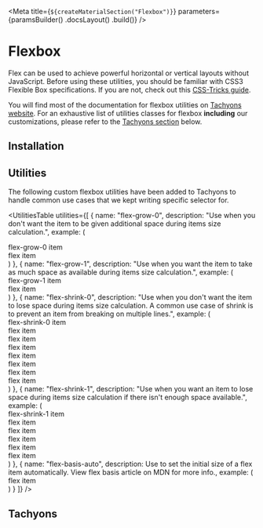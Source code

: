 
<Meta
    title={`${createMaterialSection("Flexbox")}`}
    parameters={paramsBuilder()
        .docsLayout(<MaterialsLayout sourcePath="/packages/tachyons/src" />)
        .build()}
/>

# Flexbox

Flex can be used to achieve powerful horizontal or vertical layouts without JavaScript. Before using these utilities, you should be familiar with CSS3 Flexible Box specifications. If you are not, check out this [CSS-Tricks guide](https://css-tricks.com/snippets/css/a-guide-to-flexbox/).

You will find most of the documentation for flexbox utilities on [Tachyons website](http://tachyons.io/docs/layout/flexbox/). For an exhaustive list of utilities classes for flexbox **including** our customizations, please refer to the [Tachyons section](#tachyons) below.

## Installation

<Installation />

## Utilities

The following custom flexbox utilities have been added to Tachyons to handle common use cases that we kept writing specific selector for.

<UtilitiesTable
    utilities={[
        {
            name: "flex-grow-0",
            description: "Use when you don't want the item to be given additional space during items size calculation.",
            example: (
                <div className="flex bg-sunray-100 ba b--sunray-200">
                    <div className="flex-auto flex-grow-0 pa2 ba b--sunray-200 f6">flex-grow-0 item</div>
                    <div className="flex-auto pa2 ba b--sunray-200 f6">flex item</div>
                </div>
            )
        },
        {
            name: "flex-grow-1",
            description: "Use when you want the item to take as much space as available during items size calculation.",
            example: (
                <div className="flex bg-sunray-100 ba b--sunray-200">
                    <div className="flex-grow-1 pa2 ba b--sunray-200 f6">flex-grow-1 item</div>
                    <div className="pa2 ba b--sunray-200 f6"> flex item</div>
                </div>
            )
        },
        {
            name: "flex-shrink-0",
            description: "Use when you don't want the item to lose space during items size calculation. A common use case of shrink is to prevent an item from breaking on multiple lines.",
            example: (
                <div className="flex bg-sunray-100 ba b--sunray-200">
                    <div className="flex-shrink-0 pa2 ba b--sunray-200 f6">flex-shrink-0 item</div>
                    <div className="pa2 ba b--sunray-200 f6"> flex item</div>
                    <div className="pa2 ba b--sunray-200 f6"> flex item</div>
                    <div className="pa2 ba b--sunray-200 f6"> flex item</div>
                    <div className="pa2 ba b--sunray-200 f6"> flex item</div>
                    <div className="pa2 ba b--sunray-200 f6"> flex item</div>
                    <div className="pa2 ba b--sunray-200 f6"> flex item</div>
                    <div className="pa2 ba b--sunray-200 f6"> flex item</div>
                </div>
            )
        },
        {
            name: "flex-shrink-1",
            description: "Use when you want an item to lose space during items size calculation if there isn't enough space available.",
            example: (
                <div className="flex bg-sunray-100 ba b--sunray-200">
                    <div className="flex-shrink-1 pa2 ba b--sunray-200 f6">flex-shrink-1 item</div>
                    <div className="flex-shrink-0 pa2 ba b--sunray-200 f6"> flex item</div>
                    <div className="flex-shrink-0 pa2 ba b--sunray-200 f6"> flex item</div>
                    <div className="flex-shrink-0 pa2 ba b--sunray-200 f6"> flex item</div>
                    <div className="flex-shrink-0 pa2 ba b--sunray-200 f6"> flex item</div>
                    <div className="flex-shrink-0 pa2 ba b--sunray-200 f6"> flex item</div>
                </div>
            )
        },
        {
            name: "flex-basis-auto",
            description: <Fragment>Use to set the initial size of a flex item automatically. View flex basis article on <ExternalLink href="https://developer.mozilla.org/en-US/docs/Web/CSS/flex-basis">MDN</ExternalLink> for more info.</Fragment>,
            example: (
                <div className="flex bg-sunray-100 ba b--sunray-200">
                    <div className="flex-basis-auto pa2 ba b--sunray-200 f6">flex item</div>
                </div>
            )
        }
    ]}
/>

## Tachyons

<TachyonsFile relativeFilePath="/flexbox.css" />
